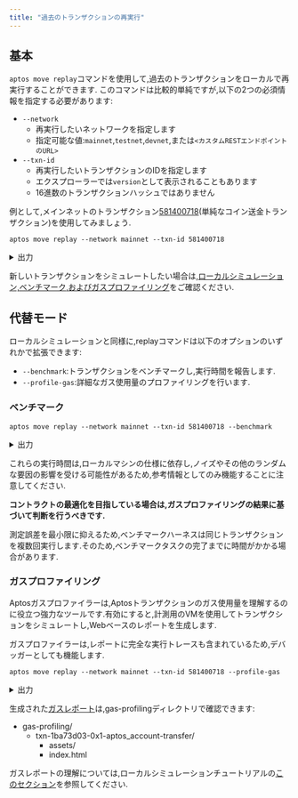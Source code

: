 ```yaml
---
title: "過去のトランザクションの再実行"
---
```









## 基本

`aptos move replay`コマンドを使用して,過去のトランザクションをローカルで再実行することができます.
このコマンドは比較的単純ですが,以下の2つの必須情報を指定する必要があります:

- `--network`
  - 再実行したいネットワークを指定します
  - 指定可能な値:`mainnet`,`testnet`,`devnet`,または`<カスタムRESTエンドポイントのURL>`
- `--txn-id`
  - 再実行したいトランザクションのIDを指定します
  - エクスプローラーでは`version`として表示されることもあります
  - 16進数のトランザクションハッシュではありません

例として,メインネットのトランザクション[581400718](https://explorer.aptoslabs.com/txn/581400718?network=mainnet)(単純なコイン送金トランザクション)を使用してみましょう.

```shellscript filename="Terminal"
aptos move replay --network mainnet --txn-id 581400718
```

<details>
  <summary>出力</summary>

  ```shellscript
  Got 1/1 txns from RestApi.
  Replaying transaction...
  {
    "Result": {
      "transaction_hash": "0x1ba73d03a0442a845735a17c7be46f3b51e2acb0e5cf68749305c5a17539ac63",
      "gas_used": 7,
      "gas_unit_price": 100,
      "sender": "c94e16736910cc160347d01de345407fe2d350fce5635ac1150319b0fbf5630e",
      "sequence_number": 14637,
      "success": true,
      "version": 581400718,
      "vm_status": "status EXECUTED of type Execution"
    }
  }
  ```
</details>

新しいトランザクションをシミュレートしたい場合は,[ローカルシミュレーション,ベンチマーク,およびガスプロファイリング](/ja/build/cli/working-with-move-contracts/local-simulation-benchmarking-and-gas-profiling)をご確認ください.

## 代替モード

ローカルシミュレーションと同様に,replayコマンドは以下のオプションのいずれかで拡張できます:

- `--benchmark`:トランザクションをベンチマークし,実行時間を報告します.
- `--profile-gas`:詳細なガス使用量のプロファイリングを行います.

### ベンチマーク

```shellscript filename="Terminal"
aptos move replay --network mainnet --txn-id 581400718 --benchmark
```

<details>
  <summary>出力</summary>

  ```shellscript
  Got 1/1 txns from RestApi.
  Benchmarking transaction...
  Running time (cold code cache): 914.821µs
  Running time (warm code cache): 820.189µs
  {
    "Result": {
      "transaction_hash": "0x1ba73d03a0442a845735a17c7be46f3b51e2acb0e5cf68749305c5a17539ac63",
      "gas_used": 7,
      "gas_unit_price": 100,
      "sender": "c94e16736910cc160347d01de345407fe2d350fce5635ac1150319b0fbf5630e",
      "sequence_number": 14637,
      "success": true,
      "version": 581400718,
      "vm_status": "status EXECUTED of type Execution"
    }
  }
  ```
</details>

これらの実行時間は,ローカルマシンの仕様に依存し,ノイズやその他のランダムな要因の影響を受ける可能性があるため,参考情報としてのみ機能することに注意してください.

**コントラクトの最適化を目指している場合は,ガスプロファイリングの結果に基づいて判断を行うべきです.**

<Aside type="note" emoji="ℹ️">
  測定誤差を最小限に抑えるため,ベンチマークハーネスは同じトランザクションを複数回実行します.そのため,ベンチマークタスクの完了までに時間がかかる場合があります.
</Aside>

### ガスプロファイリング

Aptosガスプロファイラーは,Aptosトランザクションのガス使用量を理解するのに役立つ強力なツールです.有効にすると,計測用のVMを使用してトランザクションをシミュレートし,Webベースのレポートを生成します.

ガスプロファイラーは,レポートに完全な実行トレースも含まれているため,デバッガーとしても機能します.

```shellscript filename="Terminal"
aptos move replay --network mainnet --txn-id 581400718 --profile-gas
```

<details>
  <summary>出力</summary>

  ```shellscript
  Got 1/1 txns from RestApi.
  Profiling transaction...
  Gas report saved to gas-profiling/txn-1ba73d03-0x1-aptos_account-transfer.
  {
    "Result": {
      "transaction_hash": "0x1ba73d03a0442a845735a17c7be46f3b51e2acb0e5cf68749305c5a17539ac63",
      "gas_used": 7,
      "gas_unit_price": 100,
      "sender": "c94e16736910cc160347d01de345407fe2d350fce5635ac1150319b0fbf5630e",
      "sequence_number": 14637,
      "success": true,
      "version": 581400718,
      "vm_status": "status EXECUTED of type Execution"
    }
  }
  ```
</details>

生成された[ガスレポート](/ja/gas-profiling/sample-report-2/index.html)は,gas-profilingディレクトリで確認できます:



<FileTree>

- gas-profiling/
  - txn-1ba73d03-0x1-aptos_account-transfer/
    - assets/
    - index.html

</FileTree>



ガスレポートの理解については,ローカルシミュレーションチュートリアルの[このセクション](/ja/build/cli/working-with-move-contracts/local-simulation-benchmarking-and-gas-profiling.mdx#understanding-the-gas-report)を参照してください.
